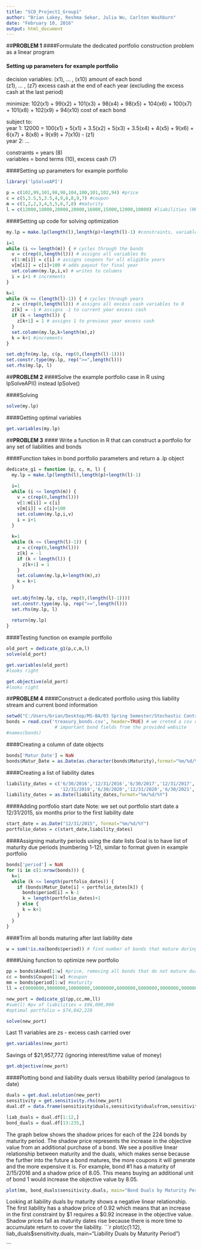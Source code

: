 ```yaml
---
title: "SCO_Project1_Group1"
author: "Brian Lakey, Reshma Sekar, Julia Wu, Carlton Washburn"
date: "February 10, 2016"
output: html_document
---
```





##**PROBLEM 1**
####Formulate the dedicated portfolio construction problem as a linear program  

#### Setting up parameters for example portfolio  

decision variables: (x1), ... , (x10) amount of each bond  
                    (z1), ... , (z7) excess cash at the end of each year (excluding the excess cash at the                                         last period)  

minimize: 102(x1) + 99(x2) + 101(x3) + 98(x4) + 98(x5) + 104(x6) + 100(x7) + 101(x8) + 102(x9) + 94(x10)
 cost of each bond

subject to:  
 year 1: 12000 = 100(x1) + 5(x1) + 3.5(x2) + 5(x3) + 3.5(x4) + 4(x5) + 9(x6) + 6(x7) + 8(x8) + 9(x9) + 7(x10) - (z1)  
 year 2: ...  

constraints = years (8)  
variables = bond terms (10), excess cash (7)  

####Setting up parameters for example portfolio
```r
library('lpSolveAPI')

p = c(102,99,101,98,98,104,100,101,102,94) #price
c = c(5,3.5,5,3.5,4,9,6,8,9,7) #coupon
m = c(1,2,2,3,4,5,5,6,7,8) #maturity
l = c(12000,18000,20000,20000,16000,15000,12000,10000) #liabilities (RHS)
```


####Setting up code for solving optimization
```r
my.lp = make.lp(length(l),length(p)+length(l)-1) #constraints, variables

i=1
while (i <= length(m)) { # cycles through the bonds
  v = c(rep(0,length(l))) # assigns all variables 0s
  v[1:m[i]] = c[i] # assigns coupons for all eligible years
  v[m[i]] = c[i]+100 # adds payout for final year
  set.column(my.lp,i,v) # writes to columns
  i = i+1 # increments
}

k=1
while (k <= (length(l)-1)) { # cycles through years
  z = c(rep(0,length(l))) # assigns all excess cash variables to 0
  z[k] = -1 # assigns -1 to current year excess cash
  if (k < length(l)) { 
    z[k+1] = 1 # assigns 1 to previous year excess cash
  }
  set.column(my.lp,k+length(m),z)
  k = k+1 #increments
}

set.objfn(my.lp, c(p, rep(0,(length(l)-1))))
set.constr.type(my.lp, rep(">=",length(l)))
set.rhs(my.lp, l)
```

  
##**PROBLEM 2**
####Solve the example portfolio case in R using lpSolveAPI() instead lpSolve()  
  
####Solving
```r
solve(my.lp)
```
  
####Getting optimal variables
```r
get.variables(my.lp)
```

    
##**PROBLEM 3**
#### Write a function in R that can construct a portfolio for any set of liabilities and bonds  

####Function takes in bond portfolio parameters and return a .lp object
```r
dedicate_g1 = function (p, c, m, l) {
  my.lp = make.lp(length(l),length(p)+length(l)-1)
  
  i=1
  while (i <= length(m)) {
    v = c(rep(0,length(l)))
    v[1:m[i]] = c[i]
    v[m[i]] = c[i]+100
    set.column(my.lp,i,v)
    i = i+1
  }
  
  k=1
  while (k <= (length(l)-1)) {
    z = c(rep(0,length(l)))
    z[k] = -1
    if (k < length(l)) {
      z[k+1] = 1
    }
    set.column(my.lp,k+length(m),z)
    k = k+1
  }
  
  set.objfn(my.lp, c(p, rep(0,(length(l)-1))))
  set.constr.type(my.lp, rep(">=",length(l)))
  set.rhs(my.lp, l)
  
  return(my.lp)
}
```



####Testing function on example portfolio
```r
old_port = dedicate_g1(p,c,m,l)
solve(old_port)
```

```r
get.variables(old_port)
#looks right
```

```r
get.objective(old_port)
#looks right
```

  
##**PROBLEM 4**
####Construct a dedicated portfolio using this liability stream and current bond information  

```r
setwd("C:/Users/brian/Desktop/MS-BA/03 Spring Semester/Stochastic Control and Optimization/sco_project 1")
bonds = read.csv('treasury_bonds.csv', header=TRUE) # we creted a csv document containing all of the
                  # important bond fields from the provided website
#names(bonds)
```

  
####Creating a column of date objects
```r
bonds['Matur_Date'] = NaN
bonds$Matur_Date = as.Date(as.character(bonds$Maturity),format="%m/%d/%Y")
```


####Creating a list of liability dates
```r
liability_dates = c('6/30/2016','12/31/2016','6/30/2017','12/31/2017','6/30/2018','12/31/2018','6/30/2019',
                    '12/31/2019','6/30/2020','12/31/2020','6/30/2021','12/31/2021')
liability_dates = as.Date(liability_dates,format="%m/%d/%Y")
```

####Adding portfolio start date
Note: we set out portfolio start date a 12/31/2015, six months prior to the first liability date
```r
start_date = as.Date("12/31/2015", format="%m/%d/%Y")
portfolio_dates = c(start_date,liability_dates)
```


####Assigning maturity periods using the date lists
Goal is to have list of maturity due periods (numbering 1-12), similar to format given in example portfolio
```r
bonds['period'] = NaN
for (i in c(1:nrow(bonds))) {
  k=1
  while (k <= length(portfolio_dates)) {
    if (bonds$Matur_Date[i] < portfolio_dates[k]) {
      bonds$period[i] = k-1
      k = length(portfolio_dates)+1
    } else {
      k = k+1
    }
  }
}
```


####Trim all bonds maturing after last liability date
```r
w = sum(!is.na(bonds$period)) # find number of bonds that mature during project 
```

####Using function to optimize new portfolio
```r
pp = bonds$Asked[1:w] #price, removing all bonds that do not mature during the life of the project
cc = bonds$Coupon[1:w] #coupon
mm = bonds$period[1:w] #maturity
ll = c(9000000,9000000,10000000,10000000,6000000,6000000,9000000,9000000,10000000,10000000,5000000,3000000) #liabilities (RHS)

new_port = dedicate_g1(pp,cc,mm,ll)
#sum(l) #pv of liabilities = $96,000,000
#optimal portfolio = $74,042,228

solve(new_port)
```

Last 11 variables are zs - excess cash carried over
```r
get.variables(new_port)
```

Savings of $21,957,772 (ignoring interest/time value of money)
```r
get.objective(new_port)
```

####Plotting bond and liability duals versus libability period (analagous to date)
```r

duals = get.dual.solution(new_port)
sensitivity = get.sensitivity.rhs(new_port)
dual.df = data.frame(sensitivity$duals,sensitivity$dualsfrom,sensitivity$dualstill)

liab_duals = dual.df[1:12,]
bond_duals = dual.df[13:235,]

```

The graph below shows the shadow prices for each of the 224 bonds by maturity period. The shadow price represents the increase in the objective value from an additional purchase of a bond. We see a positive linear relationship between maturity and the duals, which makes sense because the further into the future a bond matures, the more coupons it will generate and the more expensive it is. For example, bond #1 has a maturity of 2/15/2016 and a shadow price of 8.05. This means buying an additional unit of bond 1 would increase the objective value by 8.05.
```r

plot(mm, bond_duals$sensitivity.duals, main="Bond Duals by Maturity Period")

```

Looking at liability duals by maturity shows a negative linear relationship. The first liability has a shadow price of 0.92 which means that an increase in the first constraint by $1 requires a $0.92 increase in the objective value. Shadow prices fall as maturity dates rise because there is more time to accumulate return to cover the liability.
```r

plot(c(1:12), liab_duals$sensitivity.duals, main="Liability Duals by Maturity Period")

```




